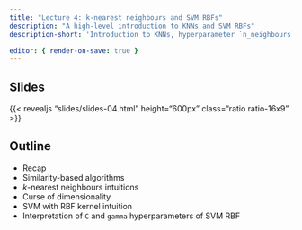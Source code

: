 ```yaml
---
title: "Lecture 4: k-nearest neighbours and SVM RBFs"
description: "A high-level introduction to KNNs and SVM RBFs"
description-short: 'Introduction to KNNs, hyperparameter `n_neighbours` or $k$, `C` and `gamma` hyperparameters of SVM RBF, decision boundaries with different values of hyperparameters.'

editor: { render-on-save: true }
---
```


## Slides

{{< revealjs "slides/slides-04.html" height="600px" class="ratio ratio-16x9" >}}


## Outline

- Recap 
- Similarity-based algorithms
- $k$-nearest neighbours intuitions
- Curse of dimensionality
- SVM with RBF kernel intuition
- Interpretation of `C` and `gamma` hyperparameters of SVM RBF
